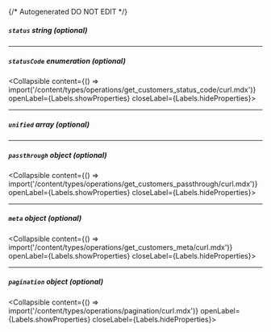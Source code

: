 {/* Autogenerated DO NOT EDIT  */}

##### `status` _string (optional)_

---
##### `statusCode` _enumeration (optional)_
<Collapsible content={() => import('/content/types/operations/get_customers_status_code/curl.mdx')} openLabel={Labels.showProperties} closeLabel={Labels.hideProperties}>
</Collapsible>

---
##### `unified` _array (optional)_

---
##### `passthrough` _object (optional)_
<Collapsible content={() => import('/content/types/operations/get_customers_passthrough/curl.mdx')} openLabel={Labels.showProperties} closeLabel={Labels.hideProperties}>
</Collapsible>

---
##### `meta` _object (optional)_
<Collapsible content={() => import('/content/types/operations/get_customers_meta/curl.mdx')} openLabel={Labels.showProperties} closeLabel={Labels.hideProperties}>
</Collapsible>

---
##### `pagination` _object (optional)_
<Collapsible content={() => import('/content/types/operations/pagination/curl.mdx')} openLabel={Labels.showProperties} closeLabel={Labels.hideProperties}>
</Collapsible>


